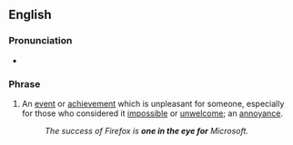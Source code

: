 ==English==

===Pronunciation===
* {{audio|En-au-one in the eye for.ogg|Audio (AU)|lang=en}}

===Phrase===
{{head|en|phrase}}

# {{lb|en|idiomatic}} An [[event]] or [[achievement]] which is unpleasant for someone, especially for those who considered it [[impossible]] or [[unwelcome]]; an [[annoyance]].
#: ''The success of Firefox is '''one in the eye for''' Microsoft.''